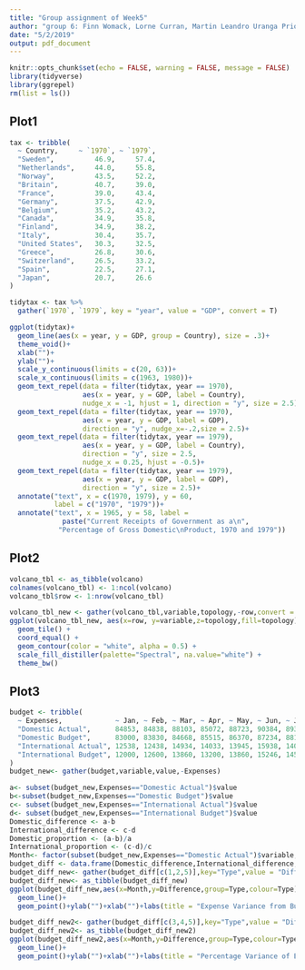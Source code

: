 ```yaml
---
title: "Group assignment of Week5"
author: "group 6: Finn Womack, Lorne Curran, Martin Leandro Uranga Priore, Chenyang Duo, Emerson Webb, Jiarui Xu"
date: "5/2/2019"
output: pdf_document
---
```


```r
knitr::opts_chunk$set(echo = FALSE, warning = FALSE, message = FALSE)
library(tidyverse)
library(ggrepel)
rm(list = ls())
```

## Plot1

```r
tax <- tribble(
  ~ Country,     ~ `1970`, ~ `1979`,
  "Sweden",          46.9,     57.4,
  "Netherlands",     44.0,     55.8,
  "Norway",          43.5,     52.2,
  "Britain",         40.7,     39.0,
  "France",          39.0,     43.4,
  "Germany",         37.5,     42.9,
  "Belgium",         35.2,     43.2,
  "Canada",          34.9,     35.8,
  "Finland",         34.9,     38.2,
  "Italy",           30.4,     35.7,
  "United States",   30.3,     32.5,
  "Greece",          26.8,     30.6,
  "Switzerland",     26.5,     33.2,
  "Spain",           22.5,     27.1,
  "Japan",           20.7,     26.6
)

tidytax <- tax %>% 
  gather(`1970`, `1979`, key = "year", value = "GDP", convert = T)

ggplot(tidytax)+
  geom_line(aes(x = year, y = GDP, group = Country), size = .3)+
  theme_void()+
  xlab("")+
  ylab("")+
  scale_y_continuous(limits = c(20, 63))+
  scale_x_continuous(limits = c(1963, 1980))+
  geom_text_repel(data = filter(tidytax, year == 1970), 
                  aes(x = year, y = GDP, label = Country),
                  nudge_x = -1, hjust = 1, direction = "y", size = 2.5)+
  geom_text_repel(data = filter(tidytax, year == 1970), 
                  aes(x = year, y = GDP, label = GDP), 
                  direction = "y", nudge_x=-.2,size = 2.5)+
  geom_text_repel(data = filter(tidytax, year == 1979), 
                  aes(x = year, y = GDP, label = Country), 
                  direction = "y", size = 2.5, 
                  nudge_x = 0.25, hjust = -0.5)+
  geom_text_repel(data = filter(tidytax, year == 1979), 
                  aes(x = year, y = GDP, label = GDP),
                  direction = "y", size = 2.5)+
  annotate("text", x = c(1970, 1979), y = 60, 
           label = c("1970", "1979"))+
  annotate("text", x = 1965, y = 58, label = 
             paste("Current Receipts of Government as a\n", 
            "Percentage of Gross Domestic\nProduct, 1970 and 1979"))

```

## Plot2

```r
volcano_tbl <- as_tibble(volcano)
colnames(volcano_tbl) <- 1:ncol(volcano) 
volcano_tbl$row <- 1:nrow(volcano_tbl)

volcano_tbl_new <- gather(volcano_tbl,variable,topology,-row,convert = TRUE)
ggplot(volcano_tbl_new, aes(x=row, y=variable,z=topology,fill=topology))  + 
  geom_tile() + 
  coord_equal() +
  geom_contour(color = "white", alpha = 0.5) + 
  scale_fill_distiller(palette="Spectral", na.value="white") + 
  theme_bw()
```

## Plot3

```r
budget <- tribble(
  ~ Expenses,             ~ Jan, ~ Feb, ~ Mar, ~ Apr, ~ May, ~ Jun, ~ Jul, ~ Aug, ~ Sep, ~ Oct, ~ Nov, ~ Dec,
  "Domestic Actual",      84853, 84838, 88103, 85072, 88723, 90384, 89374, 95273, 94239, 92394, 96934, 105034,
  "Domestic Budget",      83000, 83830, 84668, 85515, 86370, 87234, 88106, 88987, 89877, 90776, 91684, 92600,
  "International Actual", 12538, 12438, 14934, 14033, 13945, 15938, 14086, 15934, 13945, 17338, 19384, 22394,
  "International Budget", 12000, 12600, 13860, 13200, 13860, 15246, 14520, 15246, 16771, 15972, 16771, 18448
)
budget_new<- gather(budget,variable,value,-Expenses)

a<- subset(budget_new,Expenses=="Domestic Actual")$value
b<-subset(budget_new,Expenses=="Domestic Budget")$value
c<- subset(budget_new,Expenses=="International Actual")$value
d<- subset(budget_new,Expenses=="International Budget")$value
Domestic_difference <- a-b
International_difference <- c-d
Domestic_proportion <- (a-b)/a
International_proportion <- (c-d)/c
Month<- factor(subset(budget_new,Expenses=="Domestic Actual")$variable,levels=c("Jan","Feb","Mar","Apr","May","Jun","Jul","Aug","Sep","Oct","Nov","Dec"))
budget_diff <- data.frame(Domestic_difference,International_difference,Domestic_proportion,International_proportion,Month)
budget_diff_new<- gather(budget_diff[c(1,2,5)],key="Type",value = "Difference",Domestic_difference,International_difference,-Month)
budget_diff_new<- as_tibble(budget_diff_new)
ggplot(budget_diff_new,aes(x=Month,y=Difference,group=Type,colour=Type))+
  geom_line()+
  geom_point()+ylab("")+xlab("")+labs(title = "Expense Variance from Budget in U.S. Dollars")

budget_diff_new2<- gather(budget_diff[c(3,4,5)],key="Type",value = "Difference",Domestic_proportion,International_proportion,-Month)
budget_diff_new2<- as_tibble(budget_diff_new2)
ggplot(budget_diff_new2,aes(x=Month,y=Difference,group=Type,colour=Type))+
  geom_line()+
  geom_point()+ylab("")+xlab("")+labs(title = "Percentage Variance of Expenses from Budget")

```
